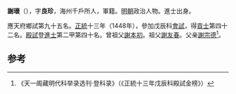 '''謝瓌'''（{{bd|1417年||？}}），字'''良珍'''，海州千戶所人，軍籍。[[明朝|明朝]]政治人物。進士出身。

應天府鄉試第九十五名。[[正统_(年号)|正統]]十三年（1448年），參加戊辰科[[會試|會試]]，得[[貢士|貢士]]第四十二名。[[殿試|殿試]]登[[進士|進士]]第二甲第四十名。曾祖父[[謝本初|謝本初]]。祖父[[謝友春|謝友春]]。父亲[[謝宗德|謝宗德]]<ref>《天一阁藏明代科举录选刊·登科录》（《正統十三年戊辰科殿試金榜》）</ref>。

==参考==
{{reflist}}
{{明朝人物小作品}}
{{正統十三年戊辰科殿試金榜}}
